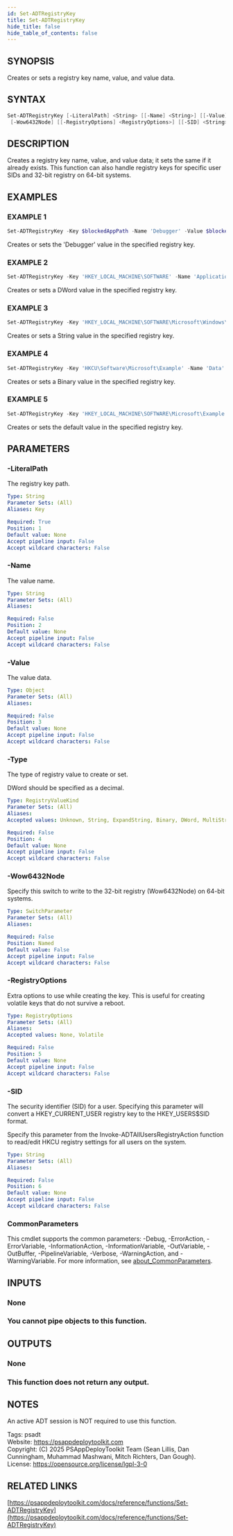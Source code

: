 ```yaml
---
id: Set-ADTRegistryKey
title: Set-ADTRegistryKey
hide_title: false
hide_table_of_contents: false
---
```


## SYNOPSIS

Creates or sets a registry key name, value, and value data.

## SYNTAX

```powershell
Set-ADTRegistryKey [-LiteralPath] <String> [[-Name] <String>] [[-Value] <Object>] [[-Type] <RegistryValueKind>]
 [-Wow6432Node] [[-RegistryOptions] <RegistryOptions>] [[-SID] <String>] [<CommonParameters>]
```

## DESCRIPTION

Creates a registry key name, value, and value data; it sets the same if it already exists.
This function can also handle registry keys for specific user SIDs and 32-bit registry on 64-bit systems.

## EXAMPLES

### EXAMPLE 1

```powershell
Set-ADTRegistryKey -Key $blockedAppPath -Name 'Debugger' -Value $blockedAppDebuggerValue
```

Creates or sets the 'Debugger' value in the specified registry key.

### EXAMPLE 2

```powershell
Set-ADTRegistryKey -Key 'HKEY_LOCAL_MACHINE\SOFTWARE' -Name 'Application' -Type 'DWord' -Value '1'
```

Creates or sets a DWord value in the specified registry key.

### EXAMPLE 3

```powershell
Set-ADTRegistryKey -Key 'HKEY_LOCAL_MACHINE\SOFTWARE\Microsoft\Windows\CurrentVersion\RunOnce' -Name 'Debugger' -Value $blockedAppDebuggerValue -Type String
```

Creates or sets a String value in the specified registry key.

### EXAMPLE 4

```powershell
Set-ADTRegistryKey -Key 'HKCU\Software\Microsoft\Example' -Name 'Data' -Value (0x01,0x01,0x01,0x01,0x01,0x01,0x01,0x01,0x01,0x01,0x01,0x01,0x02,0x01,0x01,0x01,0x01,0x01,0x01,0x01,0x02,0x01,0x01,0x01,0x01,0x01,0x01,0x01,0x00,0x01,0x01,0x01,0x02,0x02,0x02) -Type 'Binary'
```

Creates or sets a Binary value in the specified registry key.

### EXAMPLE 5

```powershell
Set-ADTRegistryKey -Key 'HKEY_LOCAL_MACHINE\SOFTWARE\Microsoft\Example' -Name '(Default)' -Value "Text"
```

Creates or sets the default value in the specified registry key.

## PARAMETERS

### -LiteralPath

The registry key path.

```yaml
Type: String
Parameter Sets: (All)
Aliases: Key

Required: True
Position: 1
Default value: None
Accept pipeline input: False
Accept wildcard characters: False
```

### -Name

The value name.

```yaml
Type: String
Parameter Sets: (All)
Aliases:

Required: False
Position: 2
Default value: None
Accept pipeline input: False
Accept wildcard characters: False
```

### -Value

The value data.

```yaml
Type: Object
Parameter Sets: (All)
Aliases:

Required: False
Position: 3
Default value: None
Accept pipeline input: False
Accept wildcard characters: False
```

### -Type

The type of registry value to create or set.

DWord should be specified as a decimal.

```yaml
Type: RegistryValueKind
Parameter Sets: (All)
Aliases:
Accepted values: Unknown, String, ExpandString, Binary, DWord, MultiString, QWord, None

Required: False
Position: 4
Default value: None
Accept pipeline input: False
Accept wildcard characters: False
```

### -Wow6432Node

Specify this switch to write to the 32-bit registry (Wow6432Node) on 64-bit systems.

```yaml
Type: SwitchParameter
Parameter Sets: (All)
Aliases:

Required: False
Position: Named
Default value: False
Accept pipeline input: False
Accept wildcard characters: False
```

### -RegistryOptions

Extra options to use while creating the key.
This is useful for creating volatile keys that do not survive a reboot.

```yaml
Type: RegistryOptions
Parameter Sets: (All)
Aliases:
Accepted values: None, Volatile

Required: False
Position: 5
Default value: None
Accept pipeline input: False
Accept wildcard characters: False
```

### -SID

The security identifier (SID) for a user.
Specifying this parameter will convert a HKEY_CURRENT_USER registry key to the HKEY_USERS\$SID format.

Specify this parameter from the Invoke-ADTAllUsersRegistryAction function to read/edit HKCU registry settings for all users on the system.

```yaml
Type: String
Parameter Sets: (All)
Aliases:

Required: False
Position: 6
Default value: None
Accept pipeline input: False
Accept wildcard characters: False
```

### CommonParameters

This cmdlet supports the common parameters: -Debug, -ErrorAction, -ErrorVariable, -InformationAction, -InformationVariable, -OutVariable, -OutBuffer, -PipelineVariable, -Verbose, -WarningAction, and -WarningVariable. For more information, see [about_CommonParameters](http://go.microsoft.com/fwlink/?LinkID=113216).

## INPUTS

### None

### You cannot pipe objects to this function.
## OUTPUTS

### None

### This function does not return any output.
## NOTES
An active ADT session is NOT required to use this function.

Tags: psadt<br />
Website: https://psappdeploytoolkit.com<br />
Copyright: (C) 2025 PSAppDeployToolkit Team (Sean Lillis, Dan Cunningham, Muhammad Mashwani, Mitch Richters, Dan Gough).<br />
License: https://opensource.org/license/lgpl-3-0

## RELATED LINKS

[https://psappdeploytoolkit.com/docs/reference/functions/Set-ADTRegistryKey](https://psappdeploytoolkit.com/docs/reference/functions/Set-ADTRegistryKey)
